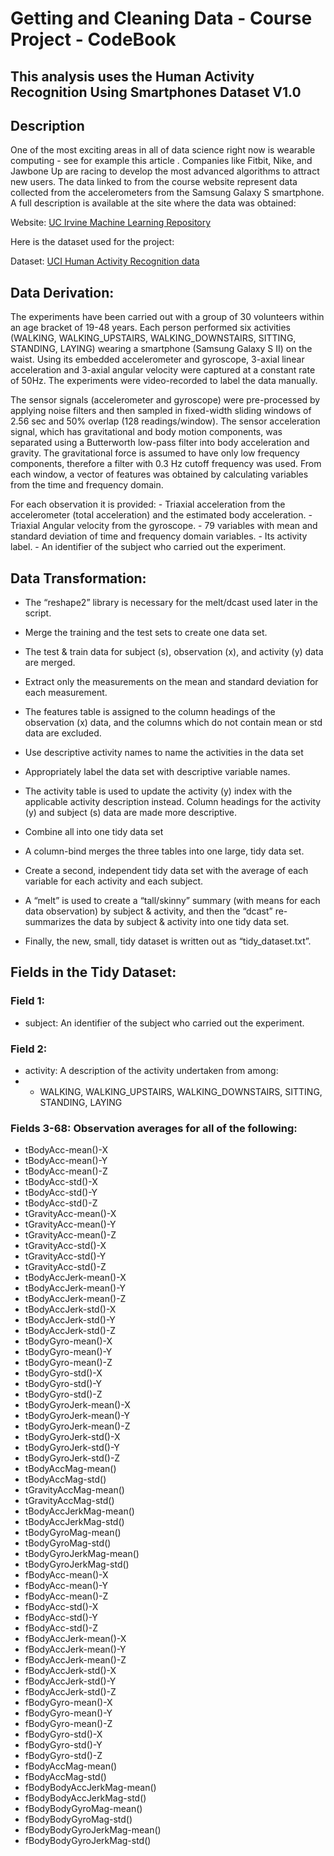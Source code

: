 Getting and Cleaning Data - Course Project - CodeBook
========================================================

This analysis uses the Human Activity Recognition Using Smartphones Dataset V1.0
------------------

Description
------------------
One of the most exciting areas in all of data science right now is wearable computing - see for example this article . Companies like Fitbit, Nike, and Jawbone Up are racing to develop the most advanced algorithms to attract new users. The data linked to from the course website represent data collected from the accelerometers from the Samsung Galaxy S smartphone. A full description is available at the site where the data was obtained: 

Website: [UC Irvine Machine Learning Repository](http://archive.ics.uci.edu/ml/datasets/Human+Activity+Recognition+Using+Smartphones)

Here is the dataset used for the project: 

Dataset: [UCI Human Activity Recognition data](https://d396qusza40orc.cloudfront.net/getdata%2Fprojectfiles%2FUCI%20HAR%20Dataset.zip)


Data Derivation:
--------------------------

The experiments have been carried out with a group of 30 volunteers within an age bracket of 19-48 years. Each person performed six activities (WALKING, WALKING_UPSTAIRS, WALKING_DOWNSTAIRS, SITTING, STANDING, LAYING) wearing a smartphone (Samsung Galaxy S II) on the waist. Using its embedded accelerometer and gyroscope, 3-axial linear acceleration and 3-axial angular velocity were captured at a constant rate of 50Hz. The experiments were video-recorded to label the data manually.

The sensor signals (accelerometer and gyroscope) were pre-processed by applying noise filters and then sampled in fixed-width sliding windows of 2.56 sec and 50% overlap (128 readings/window). The sensor acceleration signal, which has gravitational and body motion components, was separated using a Butterworth low-pass filter into body acceleration and gravity. The gravitational force is assumed to have only low frequency components, therefore a filter with 0.3 Hz cutoff frequency was used. From each window, a vector of features was obtained by calculating variables from the time and frequency domain.

For each observation it is provided:
- Triaxial acceleration from the accelerometer (total acceleration) and the estimated body acceleration.
- Triaxial Angular velocity from the gyroscope. 
- 79 variables with mean and standard deviation of time and frequency domain variables. 
- Its activity label. 
- An identifier of the subject who carried out the experiment.


Data Transformation:
--------------------------

- The "reshape2" library is necessary for the melt/dcast used later in the script.

- Merge the training and the test sets to create one data set.
- The test & train data for subject (s), observation (x), and activity (y) data are merged.

- Extract only the measurements on the mean and standard deviation for each measurement.
- The features table is assigned to the column headings of the observation (x) data, and the columns which do not contain mean or std data are excluded.

- Use descriptive activity names to name the activities in the data set
- Appropriately label the data set with descriptive variable names.
- The activity table is used to update the activity (y) index with the applicable activity description instead. Column headings for the activity (y) and subject (s) data are made more descriptive.

- Combine all into one tidy data set
- A column-bind merges the three tables into one large, tidy data set.

- Create a second, independent tidy data set with the average of each variable for each activity and each subject.
- A "melt" is used to create a "tall/skinny" summary (with means for each data observation) by subject & activity, and then the "dcast" re-summarizes the data by subject & activity into one tidy data set.  
- Finally, the new, small, tidy dataset is written out as "tidy_dataset.txt".


Fields in the Tidy Dataset:
----------------------

### Field 1:  
- subject: An identifier of the subject who carried out the experiment.  
  
### Field 2:  
- activity: A description of the activity undertaken from among:
- - WALKING, WALKING_UPSTAIRS, WALKING_DOWNSTAIRS, SITTING, STANDING, LAYING

### Fields 3-68: Observation averages for all of the following:
- tBodyAcc-mean()-X
- tBodyAcc-mean()-Y
- tBodyAcc-mean()-Z
- tBodyAcc-std()-X
- tBodyAcc-std()-Y
- tBodyAcc-std()-Z
- tGravityAcc-mean()-X
- tGravityAcc-mean()-Y
- tGravityAcc-mean()-Z
- tGravityAcc-std()-X
- tGravityAcc-std()-Y
- tGravityAcc-std()-Z
- tBodyAccJerk-mean()-X
- tBodyAccJerk-mean()-Y
- tBodyAccJerk-mean()-Z
- tBodyAccJerk-std()-X
- tBodyAccJerk-std()-Y
- tBodyAccJerk-std()-Z
- tBodyGyro-mean()-X
- tBodyGyro-mean()-Y
- tBodyGyro-mean()-Z
- tBodyGyro-std()-X
- tBodyGyro-std()-Y
- tBodyGyro-std()-Z
- tBodyGyroJerk-mean()-X
- tBodyGyroJerk-mean()-Y
- tBodyGyroJerk-mean()-Z
- tBodyGyroJerk-std()-X
- tBodyGyroJerk-std()-Y
- tBodyGyroJerk-std()-Z
- tBodyAccMag-mean()
- tBodyAccMag-std()
- tGravityAccMag-mean()
- tGravityAccMag-std()
- tBodyAccJerkMag-mean()
- tBodyAccJerkMag-std()
- tBodyGyroMag-mean()
- tBodyGyroMag-std()
- tBodyGyroJerkMag-mean()
- tBodyGyroJerkMag-std()
- fBodyAcc-mean()-X
- fBodyAcc-mean()-Y
- fBodyAcc-mean()-Z
- fBodyAcc-std()-X
- fBodyAcc-std()-Y
- fBodyAcc-std()-Z
- fBodyAccJerk-mean()-X
- fBodyAccJerk-mean()-Y
- fBodyAccJerk-mean()-Z
- fBodyAccJerk-std()-X
- fBodyAccJerk-std()-Y
- fBodyAccJerk-std()-Z
- fBodyGyro-mean()-X
- fBodyGyro-mean()-Y
- fBodyGyro-mean()-Z
- fBodyGyro-std()-X
- fBodyGyro-std()-Y
- fBodyGyro-std()-Z
- fBodyAccMag-mean()
- fBodyAccMag-std()
- fBodyBodyAccJerkMag-mean()
- fBodyBodyAccJerkMag-std()
- fBodyBodyGyroMag-mean()
- fBodyBodyGyroMag-std()
- fBodyBodyGyroJerkMag-mean()
- fBodyBodyGyroJerkMag-std()